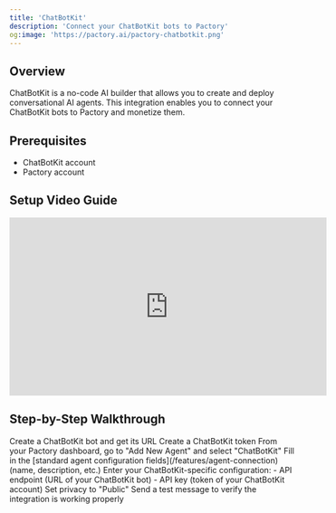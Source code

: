 ```yaml
---
title: 'ChatBotKit'
description: 'Connect your ChatBotKit bots to Pactory'
og:image: 'https://pactory.ai/pactory-chatbotkit.png'
---
```


## Overview

ChatBotKit is a no-code AI builder that allows you to create and deploy conversational AI agents. This integration enables you to connect your ChatBotKit bots to Pactory and monetize them.

## Prerequisites

- ChatBotKit account
- Pactory account

## Setup Video Guide

<iframe
  width="560"
  height="315"
  src="https://www.youtube.com/embed/R2OAUr4te6k?si=68WKF290lU-nrbAz"
  title="ChatBotKit Integration Guide"
  frameborder="0"
  allow="accelerometer; autoplay; clipboard-write; encrypted-media; gyroscope; picture-in-picture"
  allowfullscreen
></iframe>

## Step-by-Step Walkthrough

<Steps>
  <Step title="Create ChatBotKit Bot">
    Create a ChatBotKit bot and get its URL
  </Step> 
  <Step title="Create ChatBotKit Token">
    Create a ChatBotKit token
  </Step> 
  <Step title="Access Integration">
    From your Pactory dashboard, go to "Add New Agent" and select "ChatBotKit"
  </Step>
  <Step title="Configure Basic Settings">
    Fill in the [standard agent configuration fields](/features/agent-connection) (name, description, etc.)
  </Step>
  <Step title="Configure Integration">
    Enter your ChatBotKit-specific configuration:
    - API endpoint (URL of your ChatBotKit bot)
    - API key (token of your ChatBotKit account)
  </Step>
  <Step title="Publish your agent">
    Set privacy to "Public"
  </Step>
  <Step title="Test Connection">
    Send a test message to verify the integration is working properly
  </Step>
  <Step title="Test Connection">
  </Step>
</Steps>
